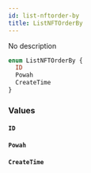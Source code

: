 ```yaml
---
id: list-nftorder-by
title: ListNFTOrderBy
---
```



No description

```graphql
enum ListNFTOrderBy {
  ID
  Powah
  CreateTime
}
```


### Values

#### `ID` 




#### `Powah` 




#### `CreateTime` 






